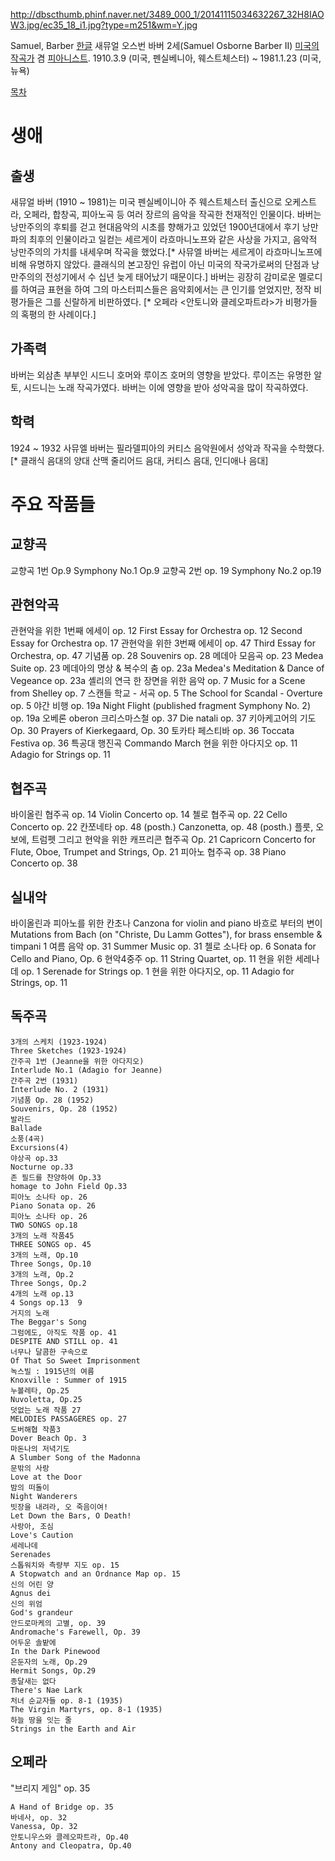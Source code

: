 http://dbscthumb.phinf.naver.net/3489_000_1/20141115034632267_32H8IAOW3.jpg/ec35_18_i1.jpg?type=m251&wm=Y.jpg

Samuel, Barber
[[한글]] 새뮤얼 오스번 바버 2세(Samuel Osborne Barber II)
[[미국]]의 [[작곡가]] 겸 [[피아니스트]].
1910.3.9 (미국, 펜실베니아, 웨스트체스터) ~ 1981.1.23 (미국, 뉴욕)

[[목차]]

= 생애 =
== 출생 ==
새뮤얼 바버 (1910 ~ 1981)는 미국 펜실베이니아 주 웨스트체스터 출신으로 오케스트라, 오페라, 합창곡, 피아노곡 등 여러 장르의 음악을 작곡한 천재적인 인물이다. 바버는 낭만주의의 후퇴를 걷고 현대음악의 시초를 향해가고 있었던 1900년대에서 후기 낭만파의 최후의 인물이라고 일컫는 세르게이 라흐마니노프와 같은 사상을 가지고, 음악적 낭만주의의 가치를 내세우며 작곡을 했었다.[* 사뮤엘 바버는 세르게이 라흐마니노프에 비해 유명하지 않았다. 클래식의 본고장인 유럽이 아닌 미국의 작국가로써의 단점과 낭만주의의 전성기에서 수 십년 늦게 태어났기 때문이다.] 바버는 굉장히 감미로운 멜로디를 하여금 표현을 하여 그의 마스터피스들은 음악회에서는 큰 인기를 얻었지만, 정작 비평가들은 그를 신랄하게 비판하였다. [* 오페라 <안토니와 클레오파트라>가 비평가들의 혹평의 한 사례이다.]

== 가족력 ==
바버는 외삼촌 부부인 시드니 호머와 루이즈 호머의 영향을 받았다. 루이즈는 유명한 알토, 시드니는 노래 작곡가였다. 바버는 이에 영향을 받아 성악곡을 많이 작곡하였다.

== 학력 ==
1924 ~ 1932
사뮤엘 바버는 필라델피아의 커티스 음악원에서 성악과 작곡을 수학했다. [* 클래식 음대의 양대 산맥 줄리어드 음대, 커티스 음대, 인디애나 음대]


= 주요 작품들 =
== 교향곡 ==
교향곡 1번 Op.9 
Symphony No.1 Op.9
교향곡 2번 op. 19 
Symphony No.2 op.19

== 관현악곡 ==
관현악을 위한 1번째 에세이 op. 12 
First Essay for Orchestra op. 12
Second Essay for Orchestra op. 17
관현악을 위한 3번째 에세이 op. 47 
Third Essay for Orchestra, op. 47
기념품 op. 28 
Souvenirs op. 28
메데아 모음곡 op. 23 
Medea Suite op. 23
메데아의 명상 & 복수의 춤 op. 23a 
Medea's Meditation & Dance of Vegeance op. 23a
셸리의 연극 한 장면을 위한 음악 op. 7 
Music for a Scene from Shelley op. 7
스캔들 학교 - 서곡 op. 5 
The School for Scandal - Overture op. 5
야간 비행 op. 19a 
Night Flight (published fragment Symphony No. 2) op. 19a
오베론 
oberon
크리스마스철 op. 37 
Die natali op. 37
키아케고어의 기도 Op. 30 
Prayers of Kierkegaard, Op. 30
토카타 페스티바 op. 36 
Toccata Festiva op. 36
특공대 행진곡 
Commando March
현을 위한 아다지오 op. 11 
Adagio for Strings op. 11

== 협주곡 ==
바이올린 협주곡 op. 14 
Violin Concerto op. 14
첼로 협주곡 op. 22 
Cello Concerto op. 22
칸쪼네타 op. 48 (posth.) 
Canzonetta, op. 48 (posth.)
플룻, 오보에, 트럼펫 그리고 현악을 위한 캐프리콘 협주곡 Op. 21 
Capricorn Concerto for Flute, Oboe, Trumpet and Strings, Op. 21
피아노 협주곡 op. 38 
Piano Concerto op. 38

== 실내악 ==
바이올린과 피아노를 위한 칸초나 
Canzona for violin and piano
바흐로 부터의 변이 
Mutations from Bach (on "Christe, Du Lamm Gottes"), for brass ensemble & timpani	1
여름 음악 op. 31 
Summer Music op. 31
첼로 소나타 op. 6 
Sonata for Cello and Piano, Op. 6
현악4중주 op. 11 
String Quartet, op. 11
현을 위한 세레나데 op. 1 
Serenade for Strings op. 1
현을 위한 아다지오, op. 11 
Adagio for Strings, op. 11

== 독주곡 ==
 3개의 스케치 (1923-1924) 
 Three Sketches (1923-1924)
 간주곡 1번 (Jeanne을 위한 아다지오) 
 Interlude No.1 (Adagio for Jeanne)
 간주곡 2번 (1931) 
 Interlude No. 2 (1931)
 기념품 Op. 28 (1952) 
 Souvenirs, Op. 28 (1952)
 발라드 
 Ballade
 소풍(4곡) 
 Excursions(4)
 야상곡 op.33 
 Nocturne op.33
 존 필드를 찬양하여 Op.33 
 homage to John Field Op.33
 피아노 소나타 op. 26 
 Piano Sonata op. 26
 피아노 소나타 op. 26
 TWO SONGS op.18
 3개의 노래 작품45 
 THREE SONGS op. 45
 3개의 노래, Op.10 
 Three Songs, Op.10
 3개의 노래, Op.2 
 Three Songs, Op.2
 4개의 노래 op.13 
 4 Songs op.13	9
 거지의 노래 
 The Beggar's Song
 그럼에도, 아직도 작품 op. 41
 DESPITE AND STILL op. 41
 너무나 달콤한 구속으로 
 Of That So Sweet Imprisonment
 녹스빌 : 1915년의 여름 
 Knoxville : Summer of 1915
 누볼레타, Op.25 
 Nuvoletta, Op.25	
 덧없는 노래 작품 27 
 MELODIES PASSAGERES op. 27	
 도버해협 작품3 
 Dover Beach Op. 3	
 마돈나의 저녁기도 
 A Slumber Song of the Madonna	
 문밖의 사랑 
 Love at the Door	
 밤의 떠돌이 
 Night Wanderers	
 빗장을 내려라, 오 죽음이여! 
 Let Down the Bars, O Death!	
 사랑아, 조심
 Love's Caution	
 세레나데 
 Serenades	
 스톱워치와 측량부 지도 op. 15 
 A Stopwatch and an Ordnance Map op. 15	
 신의 어린 양 
 Agnus dei	
 신의 위엄 
 God's grandeur	
 안드로마케의 고별, op. 39 
 Andromache's Farewell, Op. 39	
 어두운 솔밭에 
 In the Dark Pinewood	
 은둔자의 노래, Op.29 
 Hermit Songs, Op.29	
 종달새는 없다 
 There's Nae Lark	
 처녀 순교자들 op. 8-1 (1935) 
 The Virgin Martyrs, op. 8-1 (1935)	
 하늘 땅을 잇는 줄 
 Strings in the Earth and Air	

== 오페라 ==
"브리지 게임" op. 35 
 A Hand of Bridge op. 35	
 바네사, op. 32 
 Vanessa, Op. 32	
 안토니우스와 클레오파트라, Op.40 
 Antony and Cleopatra, Op.40
